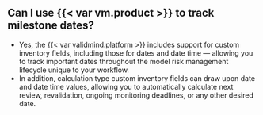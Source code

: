 ## Can I use {{< var vm.product >}} to track milestone dates?

- Yes, the {{< var validmind.platform >}} includes support for custom inventory fields, including those for dates and date time — allowing you to track important dates throughout the model risk management lifecycle unique to your workflow.
- In addition, calculation type custom inventory fields can draw upon date and date time values, allowing you to automatically calculate next review, revalidation, ongoing monitoring deadlines, or any other desired date. 
